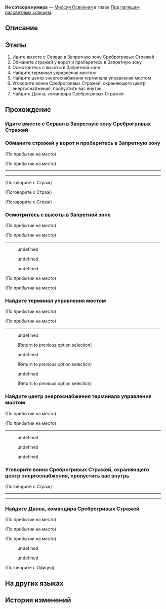 {{Дополнить|Диалоги.}}
{{Миссия Инфобокс
|id              = 1011101
|Название        = 
|Изображение     = Миссия Освоения Не сотвори кумира.png
|Тип             = Миссия Освоения
|События         = 
|Глава           = Под палящим рассветным солнцем
|Условия         = Завершена [[Миссия Освоения]] ''[[Очистка внешней тьмы]]''
|Персонажи       = Данн; Дань Хэн; Зеле; Март 7; Первопроходец; Сервал; Среброгривые Стражи; Страж; Франц
|СтартЛокация    = Административный район
|Мир             = Ярило-VI
|Локации         = Административный район
|Предыдущая      = Очистка внешней тьмы
|Следующая       = Молодая гвардия
|Награды         = Device Encryption Key*1
}}
'''Не сотвори кумира''' — [[Миссия Освоения]] в главе [[Под палящим рассветным солнцем]].

==Описание==
{{Описание|Сервал приводит вас к энергетическому центру, но там уже поджидает Данн, её старинный знакомый. Вы сталкиваетесь в суровой битве и побеждаете Среброгривого Стража, однако случайно активируете сигнализацию.}}

==Этапы==
# Идите вместе с Сервал в Запретную зону Среброгривых Стражей
# Обманите стражей у ворот и проберитесь в Запретную зону
# Осмотритесь с высоты в Запретной зоне
# Найдите терминал управления мостом
# Найдите центр энергоснабжения терминала управления мостом
# Уговорите воина Среброгривых Стражей, охраняющего центр энергоснабжения, пропустить вас внутрь
# Найдите Данна, командира Среброгривых Стражей

==Прохождение==
{{Дополнить}}

===Идите вместе с Сервал в Запретную зону Среброгривых Стражей===
{{Описание миссии|локация=Административный район|Пробираясь через город, вы стараетесь не попадаться на глаза Среброгривым Стражам. Так вам удаётся добраться до дороги, ведущей к Запретной зоне Среброгривых Стражей. Пройдя вперёд, вы увидели самую охраняемую в Белобоге военную зону.<br />Сможете ли вы пройти через главные ворота Запретной зоны? А пройдя через ворота, сможете ли вы добраться до места назначения, не потревожив стражей?<br />Честно говоря, вы понятия не имеете. Сейчас вы возлагаете все надежды на талантливую девушку рядом с вами.}}
{{Диалог Начало}}
<!--Unknown TalkSentence: 101012101-->
<!--Unknown TalkSentence: 101012102-->
<!--Unknown TalkSentence: 101012103-->
<!--Unknown TalkSentence: 101012104-->
<!--Unknown TalkSentence: 101012105-->
{{Диалог Конец}}

===Обманите стражей у ворот и проберитесь в Запретную зону===
{{Описание миссии|локация=Запретная зона Среброгривых Стражей|Пробираясь через город, вы стараетесь не попадаться на глаза Среброгривым Стражам. Так вам удаётся добраться до дороги, ведущей к Запретной зоне Среброгривых Стражей. Местные Среброгривые Стражи свирепы и вооружены до зубов. По сравнению с ними патруль Среброгривых Стражей в городе - просто кучка ленивцев...<br />Но вы заметили, что они поумерили свой пыл после встречи с Сервал.<br />Возможно, это то, что поможет решить проблему. Нужно всего лишь попробовать!}}
{{Диалог Начало}}
<!--Unknown TalkSentence: 201310101-->
<!--Unknown TalkSentence: 201310102-->
;(По прибытии на место)

;(По прибытии на место)
----
<!--Unknown TalkSentence: 201310103-->
<!--Unknown TalkSentence: 201310104-->
<!--Unknown TalkSentence: 201310105-->
<!--Unknown TalkSentence: 201310106-->
<!--Unknown TalkSentence: 201310107-->
<!--Unknown TalkSentence: 201310108-->
<!--Unknown TalkSentence: 201310109-->
<!--Unknown TalkSentence: 201310110-->
<!--Unknown TalkSentence: 201310111-->
<!--Unknown TalkSentence: 201310112-->
<!--Unknown TalkSentence: 201310113-->
<!--Unknown TalkSentence: 201310114-->
<!--Unknown TalkSentence: 201310115-->
<!--Unknown TalkSentence: 201310116-->
----

;(Поговорите с Страж)
<!--Unknown TalkSentence: 201310201-->
<!--Unknown TalkSentence: 201310202-->

;(Поговорите с Страж)
<!--Unknown TalkSentence: 201310205-->
<!--Unknown TalkSentence: 201310206-->

;(Поговорите с Страж)
<!--Unknown TalkSentence: 201310203-->
<!--Unknown TalkSentence: 201310204-->
{{Диалог Конец}}

===Осмотритесь с высоты в Запретной зоне===
{{Описание миссии|локация=Запретная зона Среброгривых Стражей|Пробираясь через город, вы стараетесь не попадаться на глаза Среброгривым Стражам. Так вам удаётся добраться до дороги, ведущей к Запретной зоне Среброгривых Стражей. Местные Среброгривые Стражи свирепы и вооружены до зубов. По сравнению с ними патруль Среброгривых Стражей в городе - просто кучка ленивцев...<br />Но вы заметили, что они поумерили свой пыл после встречи с Сервал.<br />Вам тут всё незнакомо, сначала поднимитесь наверх и осмотритесь.}}
{{Диалог Начало}}
;(По прибытии на место)

;(По прибытии на место)
----
<!--Unknown TalkSentence: 201310301-->
:{{Диалог|Стрелка}} undefined
:<!--Unknown TalkSentence: 201310303-->
:<!--Unknown TalkSentence: 201310311-->
:{{Диалог|Стрелка}} undefined
:<!--Unknown TalkSentence: 201310305-->
:<!--Unknown TalkSentence: 201310306-->
:<!--Unknown TalkSentence: 201310311-->
:{{Диалог|Стрелка}} undefined
:<!--Unknown TalkSentence: 201310308-->
:<!--Unknown TalkSentence: 201310309-->
:<!--Unknown TalkSentence: 201310310-->
:<!--Unknown TalkSentence: 201310311-->
<!--Unknown TalkSentence: 201310303-->
<!--Unknown TalkSentence: 201310311-->
;(По прибытии на место)

;(По прибытии на место)
<!--Unknown TalkSentence: 201311901-->
<!--Unknown TalkSentence: 201311902-->
<!--Unknown TalkSentence: 201311903-->
{{Диалог Конец}}

===Найдите терминал управления мостом===
{{Описание миссии|локация=Запретная зона Среброгривых Стражей|В центре Запретной зоны расположен вращающийся мост. На другом его конце находится то, что Сервал описала словом «ад»... И именно туда-то вам и надо.<br />Но сначала вам нужно активировать терминал управления мостом и соединить один его край с другим.<br />Сервал говорит вам, что таких терминалов много. Отыщите их в Запретной зоне!}}
{{Диалог Начало}}

{{Описание миссии|локация=Запретная зона Среброгривых Стражей|В центре Запретной зоны расположен вращающийся мост. На другом его конце находится то, что Сервал описала словом «ад»... И именно туда-то вам и надо.<br />Но сначала вам нужно активировать терминал управления мостом и соединить один его край с другим.<br />К сожалению, первый найденный вами терминал отключён. Найдите другой терминал в Запретной зоне!}}
;(По прибытии на место)

;(По прибытии на место)
----
<!--Unknown TalkSentence: 201310501-->
:{{Диалог|Стрелка}} undefined
:<!--Unknown TalkSentence: 201310503-->
:<!--Unknown TalkSentence: 201310509-->
:<!--Unknown TalkSentence: 201310510-->
:;(Return to previous option selection)
:{{Диалог|Стрелка}} undefined
:<!--Unknown TalkSentence: 201310505-->
:<!--Unknown TalkSentence: 201310509-->
:<!--Unknown TalkSentence: 201310510-->
:;(Return to previous option selection)
:{{Диалог|Стрелка}} undefined
:<!--Unknown TalkSentence: 201310507-->
:<!--Unknown TalkSentence: 201310508-->
:<!--Unknown TalkSentence: 201310509-->
:<!--Unknown TalkSentence: 201310510-->
:;(Return to previous option selection)
{{Диалог Конец}}

===Найдите центр энергоснабжения терминала управления мостом===
{{Описание миссии|локация=Запретная зона Среброгривых Стражей|В центре Запретной зоны расположен вращающийся мост. На другом его конце находится то, что Сервал описала словом «ад»... И именно туда-то вам и надо.<br />Но сначала вам нужно активировать терминал управления мостом и соединить один его край с другим.<br />К сожалению, ни один из терминалов, которые вы нашли, не работает. Вам придётся пойти в центр энергоснабжения, чтобы всё проверить.}}
{{Диалог Начало}}
;(По прибытии на место)

;(По прибытии на место)
----
<!--Unknown TalkSentence: 201310601-->
<!--Unknown TalkSentence: 201310602-->
<!--Unknown TalkSentence: 201310603-->
<!--Unknown TalkSentence: 201310604-->
<!--Unknown TalkSentence: 201310605-->
<!--Unknown TalkSentence: 201310606-->
:{{Диалог|Стрелка}} undefined
:{{Диалог|Стрелка}} undefined
:{{Диалог|Стрелка}} undefined
{{Диалог Конец}}

===Уговорите воина Среброгривых Стражей, охраняющего центр энергоснабжения, пропустить вас внутрь===
{{Описание миссии|локация=Запретная зона Среброгривых Стражей|Сервал легко провела вас к центру энергоснабжения, но ворота охраняет воин Среброгривых Стражей. Его лицо полностью закрывает шлем, из-под которого он бросает на вас злобный взгляд.<br />Сможет ли умная Сервал в этот раз провернуть какой-нибудь трюк, чтобы попасть внутрь? Трудно сказать.}}
{{Диалог Начало}}

;(Поговорите с Страж)
----
<!--Unknown TalkSentence: 201310701-->
<!--Unknown TalkSentence: 201310702-->
<!--Unknown TalkSentence: 201310703-->
<!--Unknown TalkSentence: 201310704-->
<!--Unknown TalkSentence: 201310705-->
<!--Unknown TalkSentence: 201310706-->
<!--Unknown TalkSentence: 201310707-->
<!--Unknown TalkSentence: 201310708-->
<!--Unknown TalkSentence: 201310709-->
<!--Unknown TalkSentence: 201310710-->
<!--Unknown TalkSentence: 201310711-->
----
{{Диалог Конец}}

===Найдите Данна, командира Среброгривых Стражей===
{{Описание миссии|локация=Запретная зона Среброгривых Стражей|Сервал легко провела вас к центру энергоснабжения, но ворота охраняет воин Среброгривых Стражей. Его лицо полностью закрывает шлем, из-под которого он бросает на вас злобный взгляд.<br />К сожалению, в этот раз умной Сервал не удаётся провернуть свой трюк... Ничего не поделаешь, придётся искать Данна, которого упомянул страж.<br />Сервал, кажется, знакома с командиром. Может, в этот раз переговоры пройдут легче?}}
{{Диалог Начало}}
;(По прибытии на место)

;(По прибытии на место)
<!--Unknown TalkSentence: 201311911-->
<!--Unknown TalkSentence: 201311912-->

;(По прибытии на место)
<!--Unknown TalkSentence: 201310901-->
<!--Unknown TalkSentence: 201310902-->
<!--Unknown TalkSentence: 201310903-->
<!--Unknown TalkSentence: 201310904-->
<!--Unknown TalkSentence: 201310905-->
<!--Unknown TalkSentence: 201310906-->
:{{Диалог|Стрелка}} undefined
:<!--Unknown TalkSentence: 201310907-->
::{{tx}}
:<!--Unknown TalkSentence: 201310901-->
:<!--Unknown TalkSentence: 201310902-->
:<!--Unknown TalkSentence: 201310903-->
:<!--Unknown TalkSentence: 201310904-->
:<!--Unknown TalkSentence: 201310905-->
:<!--Unknown TalkSentence: 201310906-->
:<!--Unknown TalkSentence: 201310907-->
:<!--Unknown TalkSentence: 201310908-->
:<!--Unknown TalkSentence: 201310909-->
:<!--Unknown TalkSentence: 201310910-->
:<!--Unknown TalkSentence: 201310911-->
:<!--Unknown TalkSentence: 201310912-->
:<!--Unknown TalkSentence: 201310913-->
:<!--Unknown TalkSentence: 201310914-->
:<!--Unknown TalkSentence: 201310915-->
:<!--Unknown TalkSentence: 201310916-->
:<!--Unknown TalkSentence: 201310917-->
:<!--Unknown TalkSentence: 201310918-->
:<!--Unknown TalkSentence: 201310919-->
:<!--Unknown TalkSentence: 201310920-->
:<!--Unknown TalkSentence: 201310921-->
:<!--Unknown TalkSentence: 201310922-->
:{{Диалог|Стрелка}} undefined
:<!--Unknown TalkSentence: 201310910-->
::{{tx}}
:<!--Unknown TalkSentence: 201310901-->
:<!--Unknown TalkSentence: 201310902-->
:<!--Unknown TalkSentence: 201310903-->
:<!--Unknown TalkSentence: 201310904-->
:<!--Unknown TalkSentence: 201310905-->
:<!--Unknown TalkSentence: 201310906-->
:<!--Unknown TalkSentence: 201310907-->
:<!--Unknown TalkSentence: 201310908-->
:<!--Unknown TalkSentence: 201310909-->
:<!--Unknown TalkSentence: 201310910-->
:<!--Unknown TalkSentence: 201310911-->
:<!--Unknown TalkSentence: 201310912-->
:<!--Unknown TalkSentence: 201310913-->
:<!--Unknown TalkSentence: 201310914-->
:<!--Unknown TalkSentence: 201310915-->
:<!--Unknown TalkSentence: 201310916-->
:<!--Unknown TalkSentence: 201310917-->
:<!--Unknown TalkSentence: 201310918-->
:<!--Unknown TalkSentence: 201310919-->
:<!--Unknown TalkSentence: 201310920-->
:<!--Unknown TalkSentence: 201310921-->
:<!--Unknown TalkSentence: 201310922-->
<!--Unknown TalkSentence: 201310907-->
:{{tx}}
<!--Unknown TalkSentence: 201310901-->
<!--Unknown TalkSentence: 201310902-->
<!--Unknown TalkSentence: 201310903-->
<!--Unknown TalkSentence: 201310904-->
<!--Unknown TalkSentence: 201310905-->
<!--Unknown TalkSentence: 201310906-->
<!--Unknown TalkSentence: 201310907-->
<!--Unknown TalkSentence: 201310908-->
<!--Unknown TalkSentence: 201310909-->
<!--Unknown TalkSentence: 201310910-->
<!--Unknown TalkSentence: 201310911-->
<!--Unknown TalkSentence: 201310912-->
<!--Unknown TalkSentence: 201310913-->
<!--Unknown TalkSentence: 201310914-->
<!--Unknown TalkSentence: 201310915-->
<!--Unknown TalkSentence: 201310916-->
<!--Unknown TalkSentence: 201310917-->
<!--Unknown TalkSentence: 201310918-->
<!--Unknown TalkSentence: 201310919-->
<!--Unknown TalkSentence: 201310920-->
<!--Unknown TalkSentence: 201310921-->
<!--Unknown TalkSentence: 201310922-->

;(Поговорите с Офицер)
{{Диалог Конец}}

==На других языках==
{{На других языках
|en   = Unattainable Idol
|zhs  = 不可制造偶像
|zht  = 不可製造偶像
|ja   = アイドルを創ることなかれ
|ko   = 대체 불가 아이돌
|es   = Ídolo inalcanzable
|fr   = Idole inatteignable
|ru   = Не сотвори кумира
|th   = ไม่สามารถสร้างไอดอลได้
|vi   = Không Thể Tạo Nên Thần Tượng
|de   = Unerreichbares Idol
|id   = Tak Boleh Ciptakan Idola
|pt   = Ídolo Inatingível
}}

==История изменений==
{{История изменений|2.7}}

